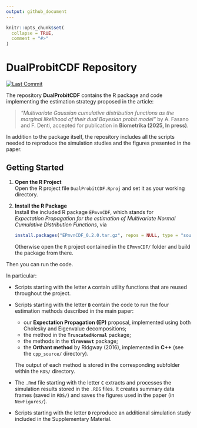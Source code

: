 ```yaml
---
output: github_document
---
```


<!-- README.md is generated from README.Rmd. Please edit that file -->

```r
knitr::opts_chunk$set(
  collapse = TRUE,
  comment = "#>"
)
```

# DualProbitCDF Repository
<!--**DUA**l probit marginal **L**ikelihood **E**stimation via **EP** **A**pproximation, -->

[![Last Commit](https://img.shields.io/github/last-commit/fradenti/DualProbitCDF)](https://github.com/fradenti/DualProbitCDF)

The repository **DualProbitCDF** contains the R package and code implementing the estimation strategy proposed in the article:

> *“Multivariate Gaussian cumulative distribution functions as the marginal likelihood of their dual Bayesian probit model”*
> by A. Fasano and F. Denti, accepted for publication in **Biometrika (2025, In press)**.

In addition to the package itself, the repository includes all the scripts needed to reproduce the simulation studies and the figures presented in the paper.

## Getting Started

1. **Open the R Project**  
   Open the R project file `DualProbitCDF.Rproj` and set it as your working directory.

2. **Install the R Package**  
   Install the included R package `EPmvnCDF`, which stands for  
   *Expectation Propagation for the estimation of Multivariate Normal Cumulative Distribution Functions*, via
   ```r
   install.packages("EPmvnCDF_0.2.0.tar.gz", repos = NULL, type = "source")
   ```

   Otherwise open the `R` project contained in the `EPmvnCDF/` folder and build the package from there.

Then you can run the code.

In particular:

- Scripts starting with the letter **`A`** contain utility functions that are reused throughout the project.

- Scripts starting with the letter **`B`** contain the code to run the four estimation methods described in the main paper:
  - our **Expectation Propagation (EP)** proposal, implemented using both Cholesky and Eigenvalue decompositions;
  - the method in the **`TruncatedNormal`** package;
  - the methods in the **`tlrmvnmvt`** package;
  - the **Orthant method** by Ridgway (2016), implemented in **C++** (see the `cpp_source/` directory).

  The output of each method is stored in the corresponding subfolder within the `RDS/` directory.

- The `.Rmd` file starting with the letter **`C`** extracts and processes the simulation results stored in the `.RDS` files. It creates summary data frames (saved in `RDS/`) and saves the figures used in the paper (in `NewFigures/`).

- Scripts starting with the letter **`D`** reproduce an additional simulation study included in the Supplementary Material.


